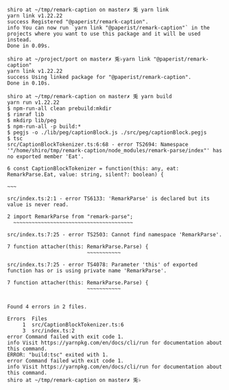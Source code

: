 ```
shiro at ~/tmp/remark-caption on master✗ 兎 yarn link
yarn link v1.22.22
success Registered "@paperist/remark-caption".
info You can now run `yarn link "@paperist/remark-caption"` in the projects where you want to use this package and it will be used instead.
Done in 0.09s.
```

```
shiro at ~/project/port on master✗ 兎♭yarn link "@paperist/remark-caption"
yarn link v1.22.22
success Using linked package for "@paperist/remark-caption".
Done in 0.10s.
```

```
shiro at ~/tmp/remark-caption on master✗ 兎 yarn build
yarn run v1.22.22
$ npm-run-all clean prebuild:mkdir
$ rimraf lib
$ mkdirp lib/peg
$ npm-run-all -p build:*
$ pegjs -o ./lib/peg/captionBlock.js ./src/peg/captionBlock.pegjs
$ tsc
src/CaptionBlockTokenizer.ts:6:68 - error TS2694: Namespace '"/home/shiro/tmp/remark-caption/node_modules/remark-parse/index"' has no exported member 'Eat'.

6 const CaptionBlockTokenizer = function(this: any, eat: RemarkParse.Eat, value: string, silent?: boolean) {
                                                                     ~~~

src/index.ts:2:1 - error TS6133: 'RemarkParse' is declared but its value is never read.

2 import RemarkParse from "remark-parse";
  ~~~~~~~~~~~~~~~~~~~~~~~~~~~~~~~~~~~~~~~

src/index.ts:7:25 - error TS2503: Cannot find namespace 'RemarkParse'.

7 function attacher(this: RemarkParse.Parse) {
                          ~~~~~~~~~~~

src/index.ts:7:25 - error TS4078: Parameter 'this' of exported function has or is using private name 'RemarkParse'.

7 function attacher(this: RemarkParse.Parse) {
                          ~~~~~~~~~~~


Found 4 errors in 2 files.

Errors  Files
     1  src/CaptionBlockTokenizer.ts:6
     3  src/index.ts:2
error Command failed with exit code 1.
info Visit https://yarnpkg.com/en/docs/cli/run for documentation about this command.
ERROR: "build:tsc" exited with 1.
error Command failed with exit code 1.
info Visit https://yarnpkg.com/en/docs/cli/run for documentation about this command.
shiro at ~/tmp/remark-caption on master✗ 兎♭
```
